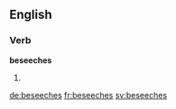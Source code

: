 ==English==

===Verb===
'''beseeches'''

# {{third-person singular of|beseech}}

[[de:beseeches]]
[[fr:beseeches]]
[[sv:beseeches]]
